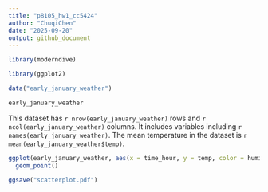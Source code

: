 ```yaml
---
title: "p8105_hw1_cc5424"
author: "ChuqiChen"
date: "2025-09-20"
output: github_document
---
```


```r
library(moderndive)

library(ggplot2)

data("early_january_weather")

early_january_weather
```

This dataset has `r nrow(early_january_weather)` rows and `r ncol(early_january_weather)` columns.
It includes variables including `r names(early_january_weather)`.
The mean temperature in the dataset is `r mean(early_january_weather$temp)`.

```r
ggplot(early_january_weather, aes(x = time_hour, y = temp, color = humid))+ 
  geom_point()

ggsave("scatterplot.pdf")
```

